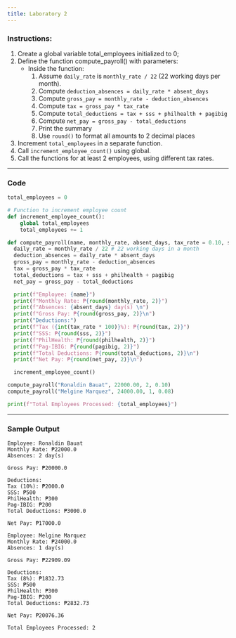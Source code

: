 ```yaml
---
title: Laboratory 2
---
```


### Instructions:

1. Create a global variable total_employees initialized to 0;
2. Define the function compute_payroll() with parameters:
    - Inside the function: 
      1. Assume `daily_rate` is `monthly_rate / 22` (22 working days per month). 
      2. Compute `deduction_absences = daily_rate * absent_days` 
      3. Compute `gross_pay = monthly_rate - deduction_absences` 
      4. Compute `tax = gross_pay * tax_rate` 
      5. Compute `total_deductions = tax + sss + philhealth + pagibig` 
      6. Compute `net_pay = gross_pay - total_deductions` 
      7. Print the summary 
      8. Use `round()` to format all amounts to 2 decimal places
3. Increment `total_employees` in a separate function.
4. Call `increment_employee_count()` using global.
5. Call the functions for at least 2 employees, using different tax rates.

---

### Code

```python title="lab2.py" lineNumbers
total_employees = 0

# Function to increment employee count
def increment_employee_count():
    global total_employees
    total_employees += 1

def compute_payroll(name, monthly_rate, absent_days, tax_rate = 0.10, sss = 500, philhealth = 300, pagibig = 200):
  daily_rate = monthly_rate / 22 # 22 working days in a month
  deduction_absences = daily_rate * absent_days
  gross_pay = monthly_rate - deduction_absences
  tax = gross_pay * tax_rate
  total_deductions = tax + sss + philhealth + pagibig
  net_pay = gross_pay - total_deductions

  print(f"Employee: {name}")
  print(f"Monthly Rate: ₱{round(monthly_rate, 2)}")
  print(f"Absences: {absent_days} day(s) \n")
  print(f"Gross Pay: ₱{round(gross_pay, 2)}\n")
  print("Deductions:")
  print(f"Tax ({int(tax_rate * 100)}%): ₱{round(tax, 2)}")
  print(f"SSS: ₱{round(sss, 2)}")
  print(f"PhilHealth: ₱{round(philhealth, 2)}")
  print(f"Pag-IBIG: ₱{round(pagibig, 2)}")
  print(f"Total Deductions: ₱{round(total_deductions, 2)}\n")
  print(f"Net Pay: ₱{round(net_pay, 2)}\n")

  increment_employee_count()

compute_payroll("Ronaldin Bauat", 22000.00, 2, 0.10)
compute_payroll("Melgine Marquez", 24000.00, 1, 0.08)

print(f"Total Employees Processed: {total_employees}")
```

---

### Sample Output

```console
Employee: Ronaldin Bauat
Monthly Rate: ₱22000.0
Absences: 2 day(s) 

Gross Pay: ₱20000.0

Deductions:
Tax (10%): ₱2000.0
SSS: ₱500
PhilHealth: ₱300
Pag-IBIG: ₱200
Total Deductions: ₱3000.0

Net Pay: ₱17000.0

Employee: Melgine Marquez
Monthly Rate: ₱24000.0
Absences: 1 day(s) 

Gross Pay: ₱22909.09

Deductions:
Tax (8%): ₱1832.73
SSS: ₱500
PhilHealth: ₱300
Pag-IBIG: ₱200
Total Deductions: ₱2832.73

Net Pay: ₱20076.36

Total Employees Processed: 2
```